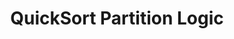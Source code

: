 ---
id: "alg_mq_001"
questionType: "MULTIPLE_CHOICE"
title: "QuickSort Partition Logic"
description: "What is the purpose of the partition step in the QuickSort algorithm?"
difficulty: "MEDIUM"
category: "Algorithms"
options:
  - "To divide the array into equal halves"
  - "To ensure elements less than the pivot are to its left and greater elements to its right"
  - "To sort each half recursively"
  - "To merge the sorted halves"
correctAnswer: 1
---